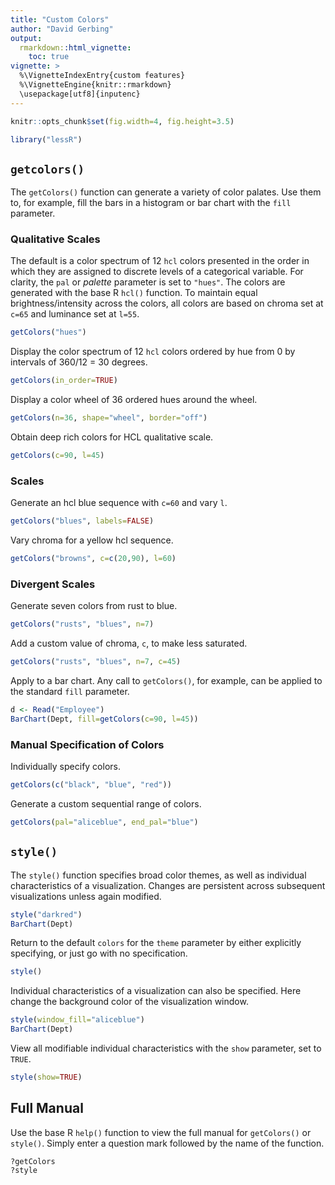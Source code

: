 ```yaml
---
title: "Custom Colors"
author: "David Gerbing"
output: 
  rmarkdown::html_vignette:
    toc: true
vignette: >
  %\VignetteIndexEntry{custom features}
  %\VignetteEngine{knitr::rmarkdown}
  \usepackage[utf8]{inputenc}
---
```


```r
knitr::opts_chunk$set(fig.width=4, fig.height=3.5)
```

```r
library("lessR")
```


## `getcolors()`

The `getColors()` function can generate a variety of color palates. Use them to, for example, fill the bars in a histogram or bar chart with the  `fill` parameter.



### Qualitative Scales

The default is a color spectrum of 12 `hcl` colors presented in the order in which they are assigned to discrete levels of a categorical variable. For clarity, the `pal` or _palette_ parameter is set to `"hues"`. The colors are generated with the base R `hcl()` function. To maintain equal brightness/intensity across the colors, all colors are based on chroma set at `c=65` and luminance set at `l=55`. 

```r
getColors("hues")
```

Display the color spectrum of 12 `hcl` colors ordered by hue from 0 by intervals of 360/12 = 30 degrees.

```r
getColors(in_order=TRUE)
```

Display a color wheel of 36 ordered hues around the wheel.

```r
getColors(n=36, shape="wheel", border="off")
```


Obtain deep rich colors for HCL qualitative scale.

```r
getColors(c=90, l=45)
```



### Scales

Generate an hcl blue sequence with `c=60` and vary `l`.
```r
getColors("blues", labels=FALSE)
```


Vary chroma for a yellow hcl sequence.

```r
getColors("browns", c=c(20,90), l=60)
```



### Divergent Scales

Generate seven colors from rust to blue.

```r
getColors("rusts", "blues", n=7)
```

Add a custom value of chroma, `c`, to make less saturated.
```r
getColors("rusts", "blues", n=7, c=45)
```

Apply to a bar chart. Any call to `getColors()`, for example, can be applied to the standard `fill` parameter.

```r
d <- Read("Employee")
BarChart(Dept, fill=getColors(c=90, l=45))
```

### Manual Specification of Colors

Individually specify colors.

```r
getColors(c("black", "blue", "red"))
```

Generate a custom sequential range of colors.

```r
getColors(pal="aliceblue", end_pal="blue")
```


## `style()`

The `style()` function specifies broad color themes, as well as individual characteristics of a visualization. Changes are persistent across subsequent visualizations unless again modified.

```r
style("darkred")
BarChart(Dept)
```

Return to the default `colors` for the `theme` parameter by either explicitly specifying, or just go with no specification.

```r
style()
```

Individual characteristics of a visualization can also be specified. Here change the background color of the visualization window.

```r
style(window_fill="aliceblue")
BarChart(Dept)
```

View all modifiable individual characteristics with the `show` parameter, set to `TRUE`.

```r
style(show=TRUE)
```



## Full Manual

Use the base R `help()` function to view the full manual for `getColors()` or `style()`. Simply enter a question mark followed by the name of the function.

```
?getColors
?style
```


